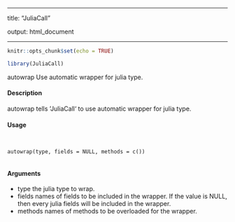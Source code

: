 
---

title: "JuliaCall "

output: html_document

---



```r

knitr::opts_chunk$set(echo = TRUE)

library(JuliaCall)

```

autowrap Use automatic wrapper for julia type.

#### Description

autowrap tells ‘JuliaCall‘ to use automatic wrapper for julia type.

#### Usage
<pre><code>

autowrap(type, fields = NULL, methods = c())

</code></pre>
#### Arguments

* type the julia type to wrap.
* fields names of fields to be included in the wrapper. If the value is NULL, then every julia fields will be included in the wrapper.
* methods names of methods to be overloaded for the wrapper.
